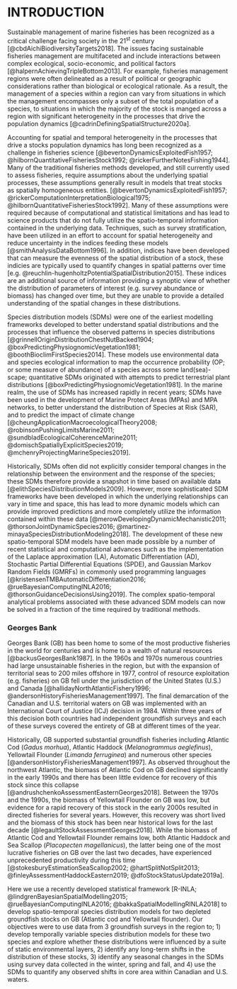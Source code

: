 # INTRODUCTION {#ref-intro}

Sustainable management of marine fisheries has been recognized as a critical challenge facing society in the 21^st^ century [@cbdAichiBiodiversityTargets2018]. The issues facing sustainable fisheries management are multifaceted and include interactions between complex ecological, socio-economic, and political factors [@halpernAchievingTripleBottom2013]. For example, fisheries management regions were often delineated as a result of political or geographic considerations rather than biological or ecological rationale. As a result, the management of a species within a region can vary from situations in which the management encompasses only a subset of the total population of a species, to situations in which the majority of the stock is manged across a region with significant heterogeneity in the processes that drive the population dynamics [@cadrinDefiningSpatialStructure2020a].

Accounting for spatial and temporal heterogeneity in the processes that drive a stocks population dynamics has long been recognized as a challenge in fisheries science [@bevertonDynamicsExploitedFish1957; @hilbornQuantitativeFisheriesStock1992; @rickerFurtherNotesFishing1944]. Many of the traditional fisheries methods developed, and still currently used to assess fisheries, require assumptions about the underlying spatial processes, these assumptions generally result in models that treat stocks as spatially homogeneous entities. [@bevertonDynamicsExploitedFish1957; @rickerComputationInterpretationBiological1975; @hilbornQuantitativeFisheriesStock1992]. Many of these assumptions were required because of computational and statistical limitations and has lead to science products that do not fully utilize the spatio-temporal information contained in the underlying data. Techniques, such as survey stratification, have been utilized in an effort to account for spatial heterogeneity and reduce uncertainty in the indices feeding these models [@smithAnalysisDataBottom1996]. In addition, indices have been developed that can measure the evenness of the spatial distribution of a stock, these indicies are typically used to quantify changes in spatial patterns over time [e.g. @reuchlin-hugenholtzPotentialSpatialDistribution2015]. These indices are an additional source of information providing a synoptic view of whether the distribution of parameters of interest (e.g. survey abundance or biomass) has changed over time, but they are unable to provide a detailed understanding of the spatial changes in these distributions.

Species distribution models (SDMs) were one of the earliest modelling frameworks developed to better understand spatial distributions and the processes that influence the observed patterns in species distributions [@grinnellOriginDistributionChestNutBacked1904; @boxPredictingPhysiognomicVegetation1981; @boothBioclimFirstSpecies2014]. These models use environmental data and species ecological information to map the occurrence probability (OP; or some measure of abundance) of a species across some land(sea)-scape; quantitative SDMs originated with attempts to predict terrestrial plant distributions [@boxPredictingPhysiognomicVegetation1981]. In the marine realm, the use of SDMs has increased rapidly in recent years; SDMs have been used in the development of Marine Protect Areas (MPAs) and MPA networks, to better understand the distribution of Species at Risk (SAR), and to predict the impact of climate change [@cheungApplicationMacroecologicalTheory2008; @robinsonPushingLimitsMarine2011; @sundbladEcologicalCoherenceMarine2011; @domischSpatiallyExplicitSpecies2019; @mchenryProjectingMarineSpecies2019].

Historically, SDMs often did not explicitly consider temporal changes in the relationship between the environment and the response of the species; these SDMs therefore provide a snapshot in time based on available data [@elithSpeciesDistributionModels2009]. However, more sophisticated SDM frameworks have been developed in which the underlying relationships can vary in time and space, this has lead to more dynamic models which can provide improved predictions and more completely utilize the information contained within these data [@merowDevelopingDynamicMechanistic2011; @thorsonJointDynamicSpecies2016; @martinez-minayaSpeciesDistributionModeling2018]. The development of these new spatio-temporal SDM models have been made possible by a number of recent statistical and computational advances such as the implementation of the Laplace approximation (LA), Automatic Differentiation (AD), Stochastic Partial Differential Equations (SPDE), and Gaussian Markov Random Fields (GMRFs) in commonly used programming languages [@kristensenTMBAutomaticDifferentiation2016; @rueBayesianComputingINLA2016; @thorsonGuidanceDecisionsUsing2019]. The complex spatio-temporal analytical problems associated with these advanced SDM models can now be solved in a fraction of the time required by traditional methods.

### Georges Bank

Georges Bank (GB) has been home to some of the most productive fisheries in the world for centuries and is home to a wealth of natural resources [@backusGeorgesBank1987]. In the 1960s and 1970s numerous countries had large unsustainable fisheries in the region, but with the expansion of territorial seas to 200 miles offshore in 1977, control of resource exploitation (e.g. fisheries) on GB fell under the jurisdiction of the United States (U.S.) and Canada [@hallidayNorthAtlanticFishery1996; @andersonHistoryFisheriesManagement1997]. The final demarcation of the Canadian and U.S. territorial waters on GB was implemented with an International Court of Justice (ICJ) decision in 1984. Within three years of this decision both countries had independent groundfish surveys and each of these surveys covered the entirety of GB at different times of the year.

Historically, GB supported substantial groundfish fisheries including Atlantic Cod (*Gadus morhua*), Atlantic Haddock (*Melanogrammus aeglefinus*), Yellowtail Flounder (*Limanda ferruginea*) and numerous other species [@andersonHistoryFisheriesManagement1997]. As observed throughout the northwest Atlantic, the biomass of Atlantic Cod on GB declined significantly in the early 1990s and there has been little evidence for recovery of this stock since this collapse [@andrushchenkoAssessmentEasternGeorges2018]. Between the 1970s and the 1990s, the biomass of Yellowtail Flounder on GB was low, but evidence for a rapid recovery of this stock in the early 2000s resulted in directed fisheries for several years. However, this recovery was short lived and the biomass of this stock has been near historical lows for the last decade [@legaultStockAssessmentGeorges2018]. While the biomass of Atlantic Cod and Yellowtail Flounder remains low, both Atlantic Haddock and Sea Scallop (*Placopecten magellanicus*), the latter being one of the most lucrative fisheries on GB over the last two decades, have experienced unprecedented productivity during this time [@stokesburyEstimationSeaScallop2002; @hartSplitNotSplit2013; @finleyAssessmentHaddockEastern2019; @dfoStockStatusUpdate2019a].

<!-- Fisheries management bodies in both Canada and the U.S. have implemented measures to protect the Atlantic Cod and Yellowtail Flounder stocks on GB. While these measures vary between the countries, there is a collaborative process to develop a shared quota for these two stocks [@tracTransboundaryResourceAssessment2020]; a quota which has declined substantially for both stocks over the last decade [@andrushchenkoAssessmentEasternGeorges2018; @legaultStockAssessmentGeorges2018]. In addition to regulations that attempt to directly limit fishing mortality, both countries have implemented spatial closures (Figure @ref(fig:Overview)). In the U.S., two large closed areas were implemented (Closed Area I (CA I) and II (CA II)) with the intent of aiding in the recovery of groundfish and invertebrate stocks on GB. These closures were established in 1994 and have been modified over time to occasionally allow some fishing activity [@linkEffectsAreaClosures2005; @murawskiLargescaleClosedAreas2000]. On the Canadian portion of GB, the groundfish fishery has historically been closed from March 1^st^ to May 31^st^ to protect spawning groundfish. In 1994 the closure was expanded to include the months of January and February in an effort to rebuild the Atlantic Haddock stock. This closure was subsequently shortened in 2005 to exclude January, resulting in a closure of the groundfish fishery from February through to the end of May. The Canadian Offshore Scallop Fishery (COSF) also faces restrictions on fishing during the peak groundfish spawning periods with time-area closures limiting the area in which this fishery can operate during February and March [Atlantic Cod; @dfoScallopFisheryArea2019] and June [Yellowtail Flounder; @dfoScallopFisheryArea2014]. The U.S. closures have been linked to the recovery of several stocks on GB [@linkEffectsAreaClosures2005; @murawskiLargescaleClosedAreas2000] although the reasons for the recent decline of Yellowtail Flounder and the ongoing lack of recovery of Atlantic Cod on the bank since the implementation of these closures remains uncertain [@andrushchenkoAssessmentEasternGeorges2018; @legaultStockAssessmentGeorges2018]. In Canada, there had been no comprehensive review of the closures until a recent review by @keithEvaluatingSocioeconomicConservation2020 that found little evidence that the COSF time-area closures were achieving their management objectives. This analysis also highlighted the need for a better understanding of the spatio-temporal distributions of both of these stocks in relation to the location and timing of these closures. -->

Here we use a recently developed statistical framework [R-INLA; @lindgrenBayesianSpatialModelling2015; @rueBayesianComputingINLA2016; @bakkaSpatialModellingRINLA2018] to develop spatio-temporal species distribution models for two depleted groundfish stocks on GB (Atlantic cod and Yellowtail flounder). Our objectives were to use data from 3 groundfish surveys in the region to; 1) develop temporally variable species distribution models for these two species and explore whether these distributions were influenced by a suite of static environmental layers, 2) identify any long-term shifts in the distribution of these stocks, 3) identify any seasonal changes in the SDMs using survey data collected in the winter, spring and fall, and 4) use the SDMs to quantify any observed shifts in core area within Canadian and U.S. waters.

<!-- From a scientific perspective, disentangling how environmental, ecological, and anthropogenic factors impact the population dynamics of marine fishes is pivotal to development of sustainability strategies.  -->

<!-- Species Distribution models (SDMs) have been used for a long time in fisheries.  These models typically try to map spatial patterns in species distribution using available environmental covariates.  Without a detailed knowledge of processes underlying the spatial patterns the use of environmental covariates alone cannot fully account for spatial and temporal variability.  These environmental covariates are typically proxies for more complex unobserved(able)ed processes, and changes in these relationships are difficult to account for in these models. -->

<!-- Recent statistical advances have lead to the development of tools which can be used to develop more realistic SDMs.  These models can account for environmental covariates along with accounting for unexplained spatio-temporal variability.  These kindas of SDMs enable the model to identify the consistent environmental signal (covariates) to be estimated while also providing a statistical framework in which the unexplained spatio-temporal variability can be used to better understand spatio-temporal changes in the species distribution. -->

<!-- Tracking spatio-temporal changes facilitates the development of models which can identify consistent spatial anomalies in which the metric being measures deviates from expectation.  Tracking long-term changes improves our understanding of species shifts and provides insight into how changing environmental conditions impact the strength of the environmental correlations.  This provides a framework for predicting the impact of directed environmental change (e.g. climate change). -->
